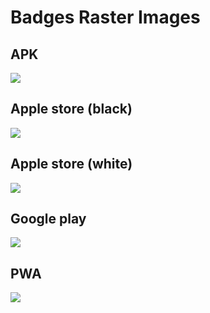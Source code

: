 
<Meta title="Badges/Raster" />

# Badges Raster Images

## APK

<img src={apk} />

## Apple store (black)

<img src={appStoreBlack} />

## Apple store (white)

<img src={appStoreWhite} />

## Google play

<img src={googlePlay} />

## PWA

<img src={pwa} />
